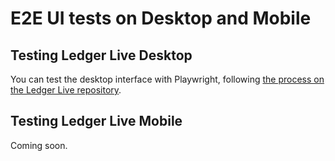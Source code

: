 # E2E UI tests on Desktop and Mobile

## Testing Ledger Live Desktop

You can test the desktop interface with Playwright, following [the process on the Ledger Live repository](https://github.com/LedgerHQ/docs/wiki/LLD:Testing).

## Testing Ledger Live Mobile

Coming soon.

